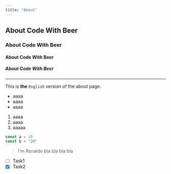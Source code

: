```yaml
---
title: "About"
---
```


## About Code With Beer

### About Code With Beer

#### About Code With Beer

##### About Code With Beer

---

This is **the** `English` _version_ of the <a>about page</a>.

- aaaa
- aaaa
- aaaa

1. aaaa
2. aaaa
3. aaaaa

```jsx
const a = 10
const b = "20"
```

> I'm Ronaldo bla bla bla bla

- [ ] Task1
- [x] Task2
